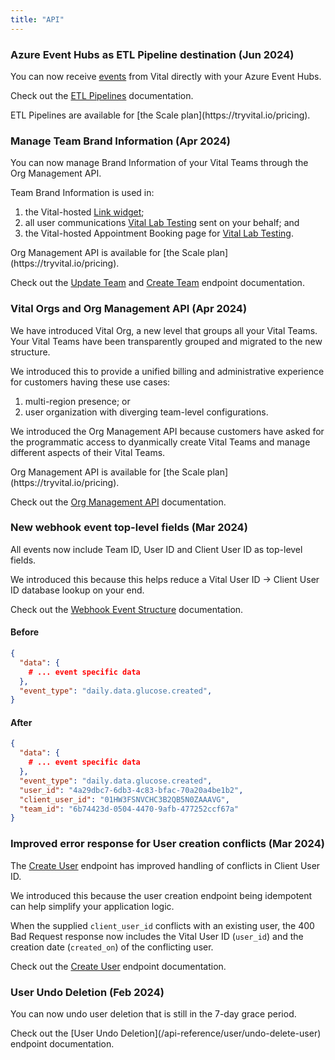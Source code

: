 ```yaml
---
title: "API"
---
```


### Azure Event Hubs as ETL Pipeline destination (Jun 2024)

You can now receive [events](/webhooks/introduction) from Vital directly with your Azure Event Hubs.

Check out the [ETL Pipelines](/webhooks/etl-pipelines) documentation.

<Info>
ETL Pipelines are available for [the Scale plan](https://tryvital.io/pricing).
</Info>


### Manage Team Brand Information (Apr 2024)
You can now manage Brand Information of your Vital Teams through the Org Management API.

<Accordion icon="billboard" iconType="duotone" title="Details" defaultOpen>
Team Brand Information is used in:

1. the Vital-hosted [Link widget](/wearables/connecting-providers/introduction);
2. all user communications [Vital Lab Testing](/lab/overview/introduction) sent on your behalf; and
3. the Vital-hosted Appointment Booking page for [Vital Lab Testing](/lab/overview/introduction).


<Info>
Org Management API is available for [the Scale plan](https://tryvital.io/pricing).
</Info>

Check out the [Update Team](/api-reference/org-management/team/update-team) and 
[Create Team](/api-reference/org-management/team/create-team) endpoint documentation.

</Accordion>

### Vital Orgs and Org Management API (Apr 2024)
We have introduced Vital Org, a new level that groups all your Vital Teams. Your Vital Teams have been
transparently grouped and migrated to the new structure.

<Accordion icon="building" iconType="duotone" title="Details" defaultOpen>
We introduced this to provide a unified billing and administrative experience for customers having these use cases:

1. multi-region presence; or
2. user organization with diverging team-level configurations.


We introduced the Org Management API because customers have asked for the programmatic access to
dyanmically create Vital Teams and manage different aspects of their Vital Teams.

<Info>
Org Management API is available for [the Scale plan](https://tryvital.io/pricing).
</Info>

Check out the [Org Management API](/api-reference/org-management) documentation.

</Accordion>

### New webhook event top-level fields (Mar 2024)

All events now include Team ID, User ID and Client User ID as top-level fields.

<Accordion icon="message" iconType="duotone" title="Details" defaultOpen>
We introduced this because this helps reduce a Vital User ID -> Client User ID database lookup on your end.

Check out the [Webhook Event Structure](/webhooks/event-structure) documentation.

#### Before
```json Basic event structure
{
  "data": {
    # ... event specific data
  },
  "event_type": "daily.data.glucose.created",
}
```

#### After
```json Basic event structure
{
  "data": {
    # ... event specific data
  },
  "event_type": "daily.data.glucose.created",
  "user_id": "4a29dbc7-6db3-4c83-bfac-70a20a4be1b2",
  "client_user_id": "01HW3FSNVCHC3B2QB5N0ZAAAVG",
  "team_id": "6b74423d-0504-4470-9afb-477252ccf67a"
}
```

</Accordion>

### Improved error response for User creation conflicts (Mar 2024)

The [Create User](/api-reference/user/create-user) endpoint has improved handling of
conflicts in Client User ID.

<Accordion icon="circle-exclamation" iconType="duotone" title="Details" defaultOpen>
We introduced this because the user creation endpoint being idempotent can help
simplify your application logic.

When the supplied `client_user_id` conflicts with an existing user, the 400 Bad Request response
now includes the Vital User ID (`user_id`) and the creation date (`created_on`) of the conflicting user.

Check out the [Create User](/api-reference/user/create-user) endpoint documentation.
</Accordion>


### User Undo Deletion (Feb 2024)

You can now undo user deletion that is still in the 7-day grace period.

<Accordion icon="trash-undo" iconType="duotone" title="Details" defaultOpen>
Check out the [User Undo Deletion](/api-reference/user/undo-delete-user) endpoint documentation.
</Accordion>

